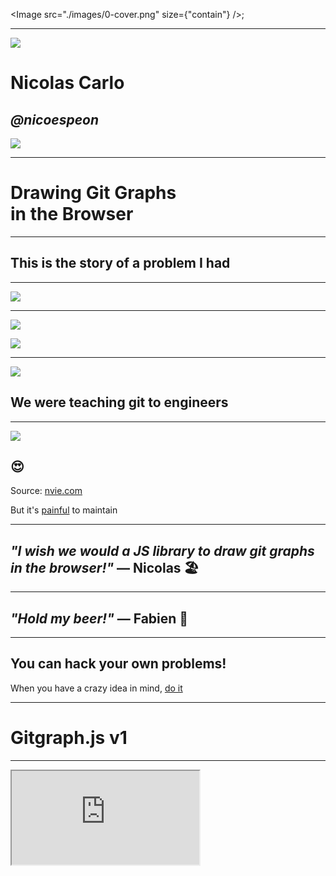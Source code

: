 
<Head>
  <title>Drawing Git Graphs in the Browser</title>
  <meta
    name="twitter:card"
    content="https://www.nicoespeon.com/talk-drawing-git-graphs/images/0-cover.png"
  />
  <meta name="twitter:site" content="@nicoespeon" />
  <meta name="twitter:title" content="Drawing Git Graphs in the Browser" />
  <meta
    name="twitter:description"
    content="How I came to build Gitgraph.js. A talk about git, JS/React, open-source and side-projects in general."
  />
  <meta
    name="twitter:image"
    content="https://www.nicoespeon.com/talk-drawing-git-graphs/images/12-gitgraph-stories.png"
  />
  <meta
    name="og:image"
    content="https://www.nicoespeon.com/talk-drawing-git-graphs/images/12-gitgraph-stories.png"
  />
</Head>

<Image src="./images/0-cover.png" size={"contain"} />;

---


![](./images/me.png)

# Nicolas Carlo

## _@nicoespeon_

![](./images/0-busbud.png)

<!-- ---


![](./images/busbud.png)

## 80 countries

![](./images/busbud-bus-with-trip.png) -->

---


# Drawing Git Graphs<br />in the Browser

---

## This is the story of a problem I had

---

<Image src="./images/1-us.jpg" />

---


![](./images/2-tem.png)

![](./images/2-tem-map.png)

---

![](./images/3-git.png)

## We were teaching git to engineers

<!-- ---

# The problem I had

Drawing git graphs in slides are a pain in the ass! 😭 -->

---


![](./images/4-gitflow.png)

## 😍

Source: [nvie.com](https://nvie.com/posts/a-successful-git-branching-model/)

<Appear>
  <p>
    But it's <u>painful</u> to maintain
  </p>
</Appear>

---

## _"I wish we would a JS library to draw git graphs in the browser!"_ — Nicolas 🏖

---

## _"Hold my beer!"_ — Fabien 🍺

---


## You can **hack** your own problems!

When you have a crazy idea in mind, <u>do it</u>

---


# Gitgraph.js v1

---

<iframe src="https://gitgraphjs.com/" />

---

# v1 was awesome 🌈

- solved our problem
- highly customizable
- no dependency, 6.3kB gzipped
- we had fun 🎷

<!-- ---

# We learned crazy stuff

[json2tsd](https://github.com/nicoespeon/gitgraph.js/blob/gitgraph.js/scripts/json2tsd.test.js) > generate TS types from code docs -->

<!-- ---


# Then, you have to maintain -->

<!-- ---


<Image src="./images/5-metidia.jpg" size={"contain"} /> -->

---

## 🤔

- How do you deal with issues? With PRs?
- Modelling made some features hard to implement
- No test. How to test a rendering lib?

---


## Hack your way out of your problem

An _OK execution_ is better than a _perfect idea_

---

## But, still… We want:

- tests
- better separation of responsibilities
- types & modern tooling

---


# Time for v2

<!-- ---

## What would be different

- distinct the rendering from the calculation (core)
- TDD the core!
- modularity & types with TypeScript -->

---

## 👷 New architecture

```
              +----------------+
         +----| @gitgraph/core |-----+
         |    +----------------+     |
         v                           v
+-----------------+           +--------------+
| @gitgraph/react |           | @gitgraph/js |
+-----------------+           +--------------+
```

---

## 🇨🇦 <-> 🇩🇪

**Weekly remote pair-programming!**

---

### 🏗 We built v2 over 1 year

![](./images/6-building-v2.png)

---


# What I learnt in the process

---

## 💬 Pair-programming eases communication

![](./images/7-pair-prog.png)

---

## Our weekly session

- 15min of _"how are you doing dude?!"_
- 5min of _"here's the next challenge to solve"_
- 40min of achieving the challenge

---


![](./images/7-uncle-bens.jpg)

## Our recipe (TDD)

1. Write a failing test
1. Write the <u>simplest</u> code to make the test pass
1. Refactor the code

---

## ✅ Types are super-helpful

---

## 🤖 Automate the non-important stuff

Formatting is for Prettier. Stop wasting time.

---


![](./images/8-lerna.png)

## Simplifies packages management

Monorepo ≠ Monolith

---

![](./images/9-packages.png)

---

`lerna bootstrap | publish | …`

![](./images/9-lerna-publish.png)

---

<Image src="./images/9-gitgraph-react.png" size={"contain"} />

---

## 🛣 `git worktree`

- Checkout more than one branch at a time
- Synced to the same git repository

---

<Image src="./images/10-git-worktree.png" size={"contain"} />

---

### `git commit --allow-empty`

👌 simulate commits without bothering with changes

---

![](./images/11-think-about-it.gif)

## Useful to trigger the CI

---

![](./images/12-storybook.png)
&nbsp;
![](./images/12-chromatic.jpg)

E2E tests of rendering libs in **Storybook**

Visual regression test with **Chromatic QA**

---

<Image src="./images/12-gitgraph-stories.png" size={"contain"} />

---

<Image src="./images/12-chromatic-workflow.png" size={"contain"} />

---

<Image src="./images/12-chromatic-changes.png" size={"contain"} />

---

<Image src="./images/12-chromatic-diff.png" size={"contain"} />

---

<Image src="./images/12-chromatic-pr.png" size={"contain"} />

<!-- ---


![](./images/13-zen-dog.jpg)

Learning is a journey, not a destination -->

---


## Don't wait, **hack** your own problems!

You will learn <u>a lot</u> in the process

---


# v2 is out!

---

## 💁‍ What's in there

- 2 SVG rendering libs: _@gitgraph/js_ & _@gitgraph/react_
- Give you a git-like API
- Types, tests & stories
- Experimental **import()** function

---


# <PlaygroundV2 />

---


## You have an idea in mind?

Just do it. It doesn't have to be perfect.

---

# 🙏 Thank you

[github.com/nicoespeon/gitgraph.js/](https://github.com/nicoespeon/gitgraph.js/)

